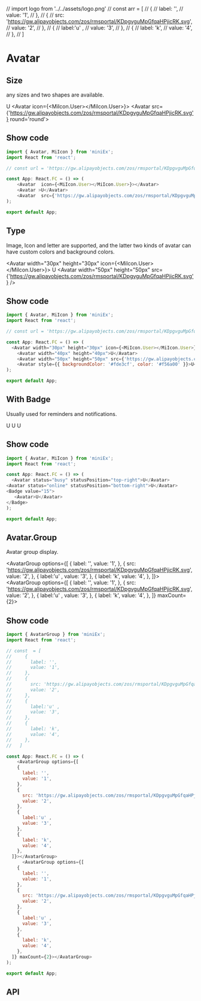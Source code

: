 // import logo from '../../assets/logo.png'
// const arr = [
//     {
//       label: '',
//       value: '1',
//     },
//     {
//       src: 'https://gw.alipayobjects.com/zos/rmsportal/KDpgvguMpGfqaHPjicRK.svg',
//       value: '2',
//     },
//     {
//       label:'u' ,
//       value: '3',
//     },
//     {
//       label: 'k',
//       value: '4',
//     },
//   ]

# Avatar

## Size
any sizes and two shapes are available.

<Avatar>U</Avatar>
<Avatar icon={<MiIcon.User></MiIcon.User>}></Avatar>
<Avatar src={'https://gw.alipayobjects.com/zos/rmsportal/KDpgvguMpGfqaHPjicRK.svg'} round='round'></Avatar>

## Show code

```js
import { Avatar, MiIcon } from 'miniEx';
import React from 'react';

// const url = 'https://gw.alipayobjects.com/zos/rmsportal/KDpgvguMpGfqaHPjicRK.svg';

const App: React.FC = () => (
    <Avatar  icon={<MiIcon.User></MiIcon.User>}></Avatar>
    <Avatar >U</Avatar>
    <Avatar  src={'https://gw.alipayobjects.com/zos/rmsportal/KDpgvguMpGfqaHPjicRK.svg'} />
);

export default App;
```

## Type
Image, Icon and letter are supported, and the latter two kinds of avatar can have custom colors and background colors.

<Avatar width="30px" height="30px" icon={<MiIcon.User></MiIcon.User>}></Avatar>
<Avatar width="40px" height="40px">U</Avatar>
<Avatar width="50px" height="50px" src={'https://gw.alipayobjects.com/zos/rmsportal/KDpgvguMpGfqaHPjicRK.svg'} />

## Show code

```js
import { Avatar, MiIcon } from 'miniEx';
import React from 'react';

// const url = 'https://gw.alipayobjects.com/zos/rmsportal/KDpgvguMpGfqaHPjicRK.svg';

const App: React.FC = () => (
  <Avatar width="30px" height="30px" icon={<MiIcon.User></MiIcon.User>}></Avatar>
    <Avatar width="40px" height="40px">U</Avatar>
    <Avatar width="50px" height="50px" src={'https://gw.alipayobjects.com/zos/rmsportal/KDpgvguMpGfqaHPjicRK.svg'} />
    <Avatar style={{ backgroundColor: '#fde3cf', color: '#f56a00' }}>U</Avatar>
);

export default App;
```

## With Badge
Usually used for reminders and notifications.

<Avatar status="busy" statusPosition="top-right">U</Avatar>
<Avatar status="online" statusPosition="bottom-right">U</Avatar>
<Badge value="15">
   <Avatar>U</Avatar>
</Badge>


## Show code

```js
import { Avatar, MiIcon } from 'miniEx';
import React from 'react';

const App: React.FC = () => (
  <Avatar status="busy" statusPosition="top-right">U</Avatar>
<Avatar status="online" statusPosition="bottom-right">U</Avatar>
<Badge value="15">
   <Avatar>U</Avatar>
</Badge>
);

export default App;
```


## Avatar.Group
Avatar group display.

<AvatarGroup options={[
    {
      label: '',
      value: '1',
    },
    {
      src: 'https://gw.alipayobjects.com/zos/rmsportal/KDpgvguMpGfqaHPjicRK.svg',
      value: '2',
    },
    {
      label:'u' ,
      value: '3',
    },
    {
      label: 'k',
      value: '4',
    },
  ]}></AvatarGroup>
<AvatarGroup options={[
    {
      label: '',
      value: '1',
    },
    {
      src: 'https://gw.alipayobjects.com/zos/rmsportal/KDpgvguMpGfqaHPjicRK.svg',
      value: '2',
    },
    {
      label:'u' ,
      value: '3',
    },
    {
      label: 'k',
      value: '4',
    },
  ]} maxCount={2}></AvatarGroup>

## Show code

```js
import { AvatarGroup } from 'miniEx';
import React from 'react';

// const  = [
//     {
//       label: '',
//       value: '1',
//     },
//     {
//       src: 'https://gw.alipayobjects.com/zos/rmsportal/KDpgvguMpGfqaHPjicRK.svg',
//       value: '2',
//     },
//     {
//       label:'u' ,
//       value: '3',
//     },
//     {
//       label: 'k',
//       value: '4',
//     },
//   ]

const App: React.FC = () => (
    <AvatarGroup options={[
    {
      label: '',
      value: '1',
    },
    {
      src: 'https://gw.alipayobjects.com/zos/rmsportal/KDpgvguMpGfqaHPjicRK.svg',
      value: '2',
    },
    {
      label:'u' ,
      value: '3',
    },
    {
      label: 'k',
      value: '4',
    },
  ]}></AvatarGroup>
      <AvatarGroup options={[
    {
      label: '',
      value: '1',
    },
    {
      src: 'https://gw.alipayobjects.com/zos/rmsportal/KDpgvguMpGfqaHPjicRK.svg',
      value: '2',
    },
    {
      label:'u' ,
      value: '3',
    },
    {
      label: 'k',
      value: '4',
    },
  ]} maxCount={2}></AvatarGroup>
);

export default App;
```
## API
